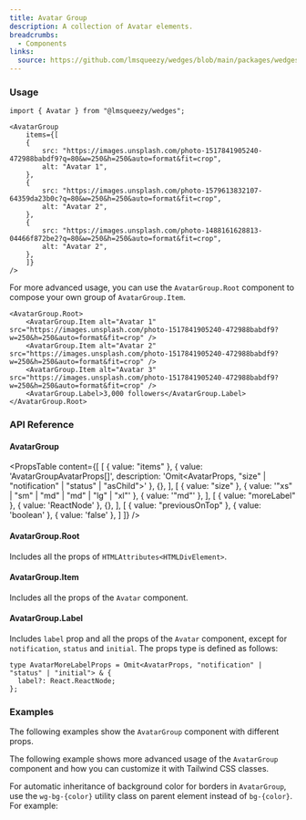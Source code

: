 ```yaml
---
title: Avatar Group
description: A collection of Avatar elements.
breadcrumbs:
  - Components
links:
  source: https://github.com/lmsqueezy/wedges/blob/main/packages/wedges/src/components/AvatarGroup/AvatarGroup.tsx
---
```


<PreviewComponent name="avatar-group/preview" />

### Usage

```tsx
import { Avatar } from "@lmsqueezy/wedges";
```
    
```tsx showLineNumbers
<AvatarGroup
    items={[
    {
        src: "https://images.unsplash.com/photo-1517841905240-472988babdf9?q=80&w=250&h=250&auto=format&fit=crop",
        alt: "Avatar 1",
    },
    {
        src: "https://images.unsplash.com/photo-1579613832107-64359da23b0c?q=80&w=250&h=250&auto=format&fit=crop",
        alt: "Avatar 2",
    },
    {
        src: "https://images.unsplash.com/photo-1488161628813-04466f872be2?q=80&w=250&h=250&auto=format&fit=crop",
        alt: "Avatar 2",
    },
    ]}
/>
```

For more advanced usage, you can use the `AvatarGroup.Root` component to compose your own group of `AvatarGroup.Item`.

```tsx
<AvatarGroup.Root>
    <AvatarGroup.Item alt="Avatar 1" src="https://images.unsplash.com/photo-1517841905240-472988babdf9?w=250&h=250&auto=format&fit=crop" />
    <AvatarGroup.Item alt="Avatar 2" src="https://images.unsplash.com/photo-1517841905240-472988babdf9?w=250&h=250&auto=format&fit=crop" />
    <AvatarGroup.Item alt="Avatar 3" src="https://images.unsplash.com/photo-1517841905240-472988babdf9?w=250&h=250&auto=format&fit=crop" />
    <AvatarGroup.Label>3,000 followers</AvatarGroup.Label>
</AvatarGroup.Root>
```

### API Reference

#### AvatarGroup

<PropsTable
  content={[
    [
        { value: "items" },
        { value: 'AvatarGroupAvatarProps[]', description: 'Omit<AvatarProps, "size" | "notification" | "status" | "asChild">' },
        {},
    ],
    [
        { value: "size" },
        { value: '"xs" | "sm" | "md" | "md" | "lg" | "xl"' },
        { value: '"md"' },
    ],
    [
        { value: "moreLabel" },
        { value: 'ReactNode' },
        {},
    ],
    [
        { value: "previousOnTop" },
        { value: 'boolean' },
        { value: 'false' },
    ]
  ]}
/>

#### AvatarGroup.Root

Includes all the props of `HTMLAttributes<HTMLDivElement>`.

#### AvatarGroup.Item

Includes all the props of the `Avatar` component.

#### AvatarGroup.Label

Includes `label` prop and all the props of the `Avatar` component, except for `notification`, `status` and `initial`. The props type is defined as follows:

```tsx showLineNumbers
type AvatarMoreLabelProps = Omit<AvatarProps, "notification" | "status" | "initial"> & {
  label?: React.ReactNode;
};
```

### Examples

The following examples show the `AvatarGroup` component with different props.

<PreviewComponent name='avatar-group/example-1' />

The following example shows more advanced usage of the `AvatarGroup` component and how you can customize it with Tailwind CSS classes.

<PreviewComponent name='avatar-group/example-2' />

For automatic inheritance of background color for borders in `AvatarGroup`, use the `wg-bg-{color}` utility class on parent element instead of `bg-{color}`. For example:

<PreviewComponent name='avatar-group/example-3' />